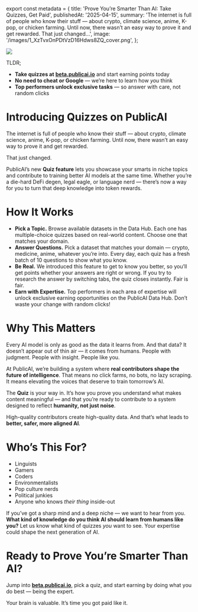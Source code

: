 ﻿export const metadata = {
  title: 'Prove You’re Smarter Than AI: Take Quizzes, Get Paid',
  publishedAt: '2025-04-15',
  summary:
    'The internet is full of people who know their stuff — about crypto, climate science, anime, K-pop, or chicken farming. Until now, there wasn’t an easy way to prove it and get rewarded. That just changed…',
  image: '/images/1_XzTvxOnPDtVzD16Hdws8ZQ_cover.png',
};

![](/images/1_XzTvxOnPDtVzD16Hdws8ZQ.png)

TLDR;

- **Take quizzes at** [**beta.publicai.io**](https://beta.publicai.io/) and start earning points today
- **No need to cheat or Google** — we’re here to learn how _you_ think
- **Top performers unlock exclusive tasks** — so answer with care, not random clicks

# Introducing Quizzes on PublicAI

The internet is full of people who know their stuff — about crypto, climate science, anime, K-pop, or chicken farming. Until now, there wasn’t an easy way to prove it and get rewarded.

That just changed.

PublicAI’s new **Quiz feature** lets you showcase your smarts in niche topics and contribute to training better AI models at the same time. Whether you’re a die-hard DeFi degen, legal eagle, or language nerd — there’s now a way for you to turn that deep knowledge into token rewards.

# How It Works

- **Pick a Topic.** Browse available datasets in the Data Hub. Each one has multiple-choice quizzes based on real-world content. Choose one that matches your domain.
- **Answer Questions.** Pick a dataset that matches your domain — crypto, medicine, anime, whatever you’re into. Every day, each quiz has a fresh batch of 10 questions to show what you know.
- **Be Real.** We introduced this feature to get to know you better, so you’ll get points whether your answers are right or wrong. If you try to research the answer by switching tabs, the quiz closes instantly. Fair is fair.
- **Earn with Expertise.** Top performers in each area of expertise will unlock exclusive earning opportunities on the PublicAI Data Hub. Don’t waste your change with random clicks!

# Why This Matters

Every AI model is only as good as the data it learns from. And that data? It doesn’t appear out of thin air — it comes from humans. People with judgment. People with insight. People like you.

At PublicAI, we’re building a system where **real contributors shape the future of intelligence**. That means no click farms, no bots, no lazy scraping. It means elevating the voices that deserve to train tomorrow’s AI.

The **Quiz** is your way in. It’s how you prove you understand what makes content meaningful — and that you’re ready to contribute to a system designed to reflect **humanity, not just noise**.

High-quality contributors create high-quality data. And that’s what leads to **better, safer, more aligned AI**.

# Who’s This For?

- Linguists
- Gamers
- Coders
- Environmentalists
- Pop culture nerds
- Political junkies
- Anyone who knows _their thing_ inside-out

If you’ve got a sharp mind and a deep niche — we want to hear from you. **What kind of knowledge do you think AI should learn from humans like you?** Let us know what kind of quizzes _you_ want to see. Your expertise could shape the next generation of AI.

# Ready to Prove You’re Smarter Than AI?

Jump into [**beta.publicai.io**](https://beta.publicai.io/), pick a quiz, and start earning by doing what you do best — being the expert.

Your brain is valuable. It’s time you got paid like it.
